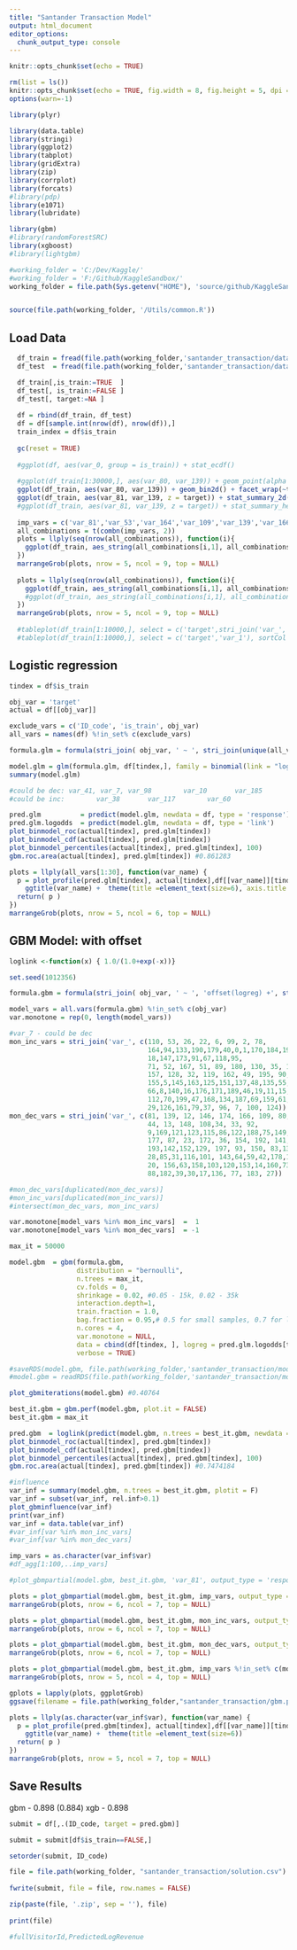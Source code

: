 ```yaml
---
title: "Santander Transaction Model"
output: html_document
editor_options: 
  chunk_output_type: console
---
```


```r
knitr::opts_chunk$set(echo = TRUE)

rm(list = ls())
knitr::opts_chunk$set(echo = TRUE, fig.width = 8, fig.height = 5, dpi = 240)
options(warn=-1)

library(plyr)

library(data.table)
library(stringi)
library(ggplot2)
library(tabplot)
library(gridExtra)
library(zip)
library(corrplot)
library(forcats)
#library(pdp)
library(e1071)
library(lubridate)

library(gbm)
#library(randomForestSRC)
library(xgboost)
#library(lightgbm)

#working_folder = 'C:/Dev/Kaggle/'
#working_folder = 'F:/Github/KaggleSandbox/'
working_folder = file.path(Sys.getenv("HOME"), 'source/github/KaggleSandbox/')


source(file.path(working_folder, '/Utils/common.R'))
```

## Load Data

```r

  df_train = fread(file.path(working_folder,'santander_transaction/data/train.csv'), check.names=T)#, nrows = 10000)
  df_test  = fread(file.path(working_folder,'santander_transaction/data/test.csv'),  check.names=T)#, nrows = 10000)

  df_train[,is_train:=TRUE  ]
  df_test[, is_train:=FALSE ]
  df_test[, target:=NA ]
  
  df = rbind(df_train, df_test)
  df = df[sample.int(nrow(df), nrow(df)),]
  train_index = df$is_train
  
  gc(reset = TRUE)
  
  #ggplot(df, aes(var_0, group = is_train)) + stat_ecdf()
  
  #ggplot(df_train[1:30000,], aes(var_80, var_139)) + geom_point(alpha = 0.2) + geom_rug(alpha = 0.01) + facet_wrap(~target)
  ggplot(df_train, aes(var_80, var_139)) + geom_bin2d() + facet_wrap(~target) + scale_fill_custom('jet', discrete = FALSE)
  ggplot(df_train, aes(var_81, var_139, z = target)) + stat_summary_2d(fun = function(x) mean(x)) + scale_fill_custom('jet', discrete = FALSE)
  #ggplot(df_train, aes(var_81, var_139, z = target)) + stat_summary_hex(fun = function(x) mean(x)) +  scale_fill_custom('jet', discrete = FALSE)
  
  imp_vars = c('var_81','var_53','var_164','var_109','var_139','var_166','var_78','var_12','var_177','var_80')
  all_combinations = t(combn(imp_vars, 2))
  plots = llply(seq(nrow(all_combinations)), function(i){
    ggplot(df_train, aes_string(all_combinations[i,1], all_combinations[i,2])) + geom_bin2d() + facet_wrap(~target) + scale_fill_custom('jet', discrete = FALSE) + theme(legend.position = 'none')
  })
  marrangeGrob(plots, nrow = 5, ncol = 9, top = NULL)
  
  plots = llply(seq(nrow(all_combinations)), function(i){
    ggplot(df_train, aes_string(all_combinations[i,1], all_combinations[i,2], z = 'target')) + stat_summary_2d(fun = function(x) ifelse(length(x)<8, NA, mean(x))) + scale_fill_custom('jet', discrete = FALSE)+ theme(legend.position = 'none')
    #ggplot(df_train, aes_string(all_combinations[i,1], all_combinations[i,2], z = 'target')) + stat_summary_hex(fun = function(x) mean(x)) + scale_fill_custom('jet', discrete = FALSE)+ theme(legend.position = 'none')
  })
  marrangeGrob(plots, nrow = 5, ncol = 9, top = NULL)
  
  #tableplot(df_train[1:10000,], select = c('target',stri_join('var_', seq(0, 10))), sortCol = 'var_0')
  #tableplot(df_train[1:10000,], select = c('target','var_1'), sortCol = 'var_0')
```

## Logistic regression

```r
tindex = df$is_train

obj_var = 'target'
actual = df[[obj_var]]

exclude_vars = c('ID_code', 'is_train', obj_var)
all_vars = names(df) %!in_set% c(exclude_vars)

formula.glm = formula(stri_join( obj_var, ' ~ ', stri_join(unique(all_vars), collapse = ' + ')))

model.glm = glm(formula.glm, df[tindex,], family = binomial(link = "logit"))
summary(model.glm)

#could be dec: var_41, var_7, var_98        var_10       var_185
#could be inc:        var_38       var_117        var_60 

pred.glm          = predict(model.glm, newdata = df, type = 'response')
pred.glm.logodds  = predict(model.glm, newdata = df, type = 'link')
plot_binmodel_roc(actual[tindex], pred.glm[tindex])
plot_binmodel_cdf(actual[tindex], pred.glm[tindex])
plot_binmodel_percentiles(actual[tindex], pred.glm[tindex], 100)
gbm.roc.area(actual[tindex], pred.glm[tindex]) #0.861283

plots = llply(all_vars[1:30], function(var_name) {
  p = plot_profile(pred.glm[tindex], actual[tindex],df[[var_name]][tindex], error_band = 'binom', bucket_count = 20) +
    ggtitle(var_name) +  theme(title =element_text(size=6), axis.title.y = element_blank()) 
  return( p )
})
marrangeGrob(plots, nrow = 5, ncol = 6, top = NULL)

```

## GBM Model: with offset

```r

loglink <-function(x) { 1.0/(1.0+exp(-x))}

set.seed(1012356)

formula.gbm = formula(stri_join( obj_var, ' ~ ', 'offset(logreg) +', stri_join(unique(all_vars), collapse = ' + ')))

model_vars = all.vars(formula.gbm) %!in_set% c(obj_var)
var.monotone = rep(0, length(model_vars))

#var_7 - could be dec
mon_inc_vars = stri_join('var_', c(110, 53, 26, 22, 6, 99, 2, 78,
                                   164,94,133,190,179,40,0,1,170,184,191,
                                   18,147,173,91,67,118,95,
                                   71, 52, 167, 51, 89, 180, 130, 35, 106, 
                                   157, 128, 32, 119, 162, 49, 195, 90, 175, 24, 82,111,
                                   155,5,145,163,125,151,137,48,135,55,196,105,144,97,
                                   66,8,140,16,176,171,189,46,19,11,15,62,25,181,
                                   112,70,199,47,168,134,187,69,159,61,65,84,74,3,138,4,41,
                                   29,126,161,79,37, 96, 7, 100, 124))
mon_dec_vars = stri_join('var_', c(81, 139, 12, 146, 174, 166, 109, 80, 76, 165, 21, 198,
                                   44, 13, 148, 108,34, 33, 92,
                                   9,169,121,123,115,86,122,188,75,149,127,107,56,
                                   177, 87, 23, 172, 36, 154, 192, 141,43, 131, 186,
                                   193,142,152,129, 197, 93, 150, 83,132,58,114,104, 102,
                                   28,85,31,116,101, 143,64,59,42,178,194,113,50,45,54,72,57,68,
                                   20, 156,63,158,103,120,153,14,160,73,
                                   88,182,39,30,17,136, 77, 183, 27))

#mon_dec_vars[duplicated(mon_dec_vars)]
#mon_inc_vars[duplicated(mon_inc_vars)]
#intersect(mon_dec_vars, mon_inc_vars)

var.monotone[model_vars %in% mon_inc_vars]  =  1
var.monotone[model_vars %in% mon_dec_vars]  = -1

max_it = 50000

model.gbm  = gbm(formula.gbm,
                 distribution = "bernoulli",
                 n.trees = max_it,
                 cv.folds = 0,
                 shrinkage = 0.02, #0.05 - 15k, 0.02 - 35k
                 interaction.depth=1,
                 train.fraction = 1.0,
                 bag.fraction = 0.95,# 0.5 for small samples, 0.7 for large
                 n.cores = 4,
                 var.monotone = NULL,
                 data = cbind(df[tindex, ], logreg = pred.glm.logodds[tindex])[,all.vars(formula.gbm), with = F],
                 verbose = TRUE)

#saveRDS(model.gbm, file.path(working_folder,'santander_transaction/model_gbm.rds'))
#model.gbm = readRDS(file.path(working_folder,'santander_transaction/model_gbm.rds'))

plot_gbmiterations(model.gbm) #0.40764

best_it.gbm = gbm.perf(model.gbm, plot.it = FALSE)
best_it.gbm = max_it

pred.gbm  = loglink(predict(model.gbm, n.trees = best_it.gbm, newdata = df, type = 'link') + pred.glm.logodds)
plot_binmodel_roc(actual[tindex], pred.gbm[tindex])
plot_binmodel_cdf(actual[tindex], pred.gbm[tindex])
plot_binmodel_percentiles(actual[tindex], pred.gbm[tindex], 100)
gbm.roc.area(actual[tindex], pred.gbm[tindex]) #0.7474184

#influence
var_inf = summary(model.gbm, n.trees = best_it.gbm, plotit = F)
var_inf = subset(var_inf, rel.inf>0.1)
plot_gbminfluence(var_inf)
print(var_inf)
var_inf = data.table(var_inf)
#var_inf[var %in% mon_inc_vars]
#var_inf[var %in% mon_dec_vars]

imp_vars = as.character(var_inf$var)
#df_agg[1:100,..imp_vars]

#plot_gbmpartial(model.gbm, best_it.gbm, 'var_81', output_type = 'response', resolution = 200, derivative = TRUE)

plots = plot_gbmpartial(model.gbm, best_it.gbm, imp_vars, output_type = 'response', resolution = 200)
marrangeGrob(plots, nrow = 6, ncol = 7, top = NULL)

plots = plot_gbmpartial(model.gbm, best_it.gbm, mon_inc_vars, output_type = 'response')
marrangeGrob(plots, nrow = 6, ncol = 7, top = NULL)

plots = plot_gbmpartial(model.gbm, best_it.gbm, mon_dec_vars, output_type = 'response')
marrangeGrob(plots, nrow = 6, ncol = 7, top = NULL)

plots = plot_gbmpartial(model.gbm, best_it.gbm, imp_vars %!in_set% c(mon_dec_vars,mon_inc_vars), output_type = 'response', resolution = 200, max_rug_points = 5000,derivative = FALSE)
marrangeGrob(plots, nrow = 5, ncol = 4, top = NULL)

gplots = lapply(plots, ggplotGrob)
ggsave(filename = file.path(working_folder,"santander_transaction/gbm.pd.d1a.pdf"), plot = marrangeGrob(gplots, nrow=4, ncol=7), device = 'pdf', width = 14, height = 8.5, dpi = 240)

plots = llply(as.character(var_inf$var), function(var_name) {
  p = plot_profile(pred.gbm[tindex], actual[tindex],df[[var_name]][tindex], error_band = 'binom', bucket_count = 30) +
    ggtitle(var_name) +  theme(title =element_text(size=6))
  return( p )
})
marrangeGrob(plots, nrow = 5, ncol = 7, top = NULL)

```


## Save Results
gbm - 0.898 (0.884)
xgb - 0.898

```r

submit = df[,.(ID_code, target = pred.gbm)]

submit = submit[df$is_train==FALSE,]

setorder(submit, ID_code)

file = file.path(working_folder, "santander_transaction/solution.csv")
  
fwrite(submit, file = file, row.names = FALSE)

zip(paste(file, '.zip', sep = ''), file)
  
print(file)

#fullVisitorId,PredictedLogRevenue

```